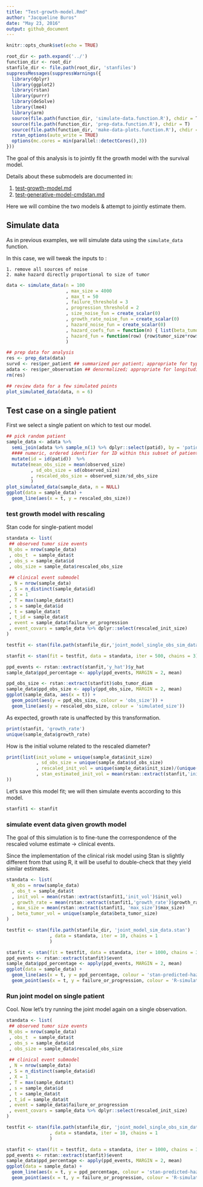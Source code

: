 ```yaml
---
title: "Test-growth-model.Rmd"
author: "Jacqueline Buros"
date: "May 23, 2016"
output: github_document
---
```


```r
knitr::opts_chunk$set(echo = TRUE)
```

```r
root_dir <- path.expand('../')
function_dir <- root_dir
stanfile_dir <- file.path(root_dir, 'stanfiles')
suppressMessages(suppressWarnings({
  library(dplyr)
  library(ggplot2)
  library(rstan)
  library(purrr)
  library(deSolve)
  library(lme4)
  library(arm)
  source(file.path(function_dir, 'simulate-data.function.R'), chdir = T)
  source(file.path(function_dir, 'prep-data.function.R'), chdir = T)
  source(file.path(function_dir, 'make-data-plots.function.R'), chdir = T)
  rstan_options(auto_write = TRUE)
  options(mc.cores = min(parallel::detectCores(),3))
}))
```

The goal of this analysis is to jointly fit the growth model with the survival model.

Details about these submodels are documented in:

   1. [test-growth-model.md](test-growth-model.md)
   2. [test-generative-model-cmdstan.md](test-generative-model.md)

Here we will combine the two models & attempt to jointly estimate them.

## Simulate data

As in previous examples, we will simulate data using the `simulate_data` function.

In this case, we will tweak the inputs to :

    1. remove all sources of noise
    2. make hazard directly proportional to size of tumor

```r
data <- simulate_data(n = 100
                      , max_size = 4000
                      , max_t = 50
                      , failure_threshold = 3
                      , progression_threshold = 2
                      , size_noise_fun = create_scalar(0)
                      , growth_rate_noise_fun = create_scalar(0)
                      , hazard_noise_fun = create_scalar(0)
                      , hazard_coefs_fun = function(n) { list(beta_tumor_size = create_scalar(1)(n)) }
                      , hazard_fun = function(row) {row$tumor_size*row$beta_tumor_size}
                      )

## prep data for analysis
res <- prep_data(data) 
survd <- res$per_patient ## summarized per patient; appropriate for typical survival analysis
adata <- res$per_observation ## denormalized; appropriate for longitudinal analysis
rm(res)

## review data for a few simulated points
plot_simulated_data(data, n = 6)
```


## Test case on a single patient

First we select a single patient on which to test our model.

```r
## pick random patient
sample_data <- adata %>% 
  semi_join(adata %>% sample_n(1) %>% dplyr::select(patid), by = 'patid') %>%
  #### numeric, ordered identifier for ID within this subset of patients 
  mutate(id = id(patid))  %>% 
  mutate(mean_obs_size = mean(observed_size)
         , sd_obs_size = sd(observed_size)
         , rescaled_obs_size = observed_size/sd_obs_size
         )
plot_simulated_data(sample_data, n = NULL)
ggplot(data = sample_data) +
  geom_line(aes(x = t, y = rescaled_obs_size))

```

### test growth model with rescaling

Stan code for single-patient model

```r
standata <- list(
 ## observed tumor size events
 N_obs = nrow(sample_data)
 , obs_t  = sample_data$t
 , obs_s = sample_data$id
 , obs_size = sample_data$rescaled_obs_size
 
 ## clinical event submodel
 , N = nrow(sample_data)
 , S = n_distinct(sample_data$id)
 , X = 1
 , T = max(sample_data$t)
 , s = sample_data$id
 , t = sample_data$t
 , t_id = sample_data$t
 , event = sample_data$failure_or_progression
 , event_covars = sample_data %>% dplyr::select(rescaled_init_size)
)

testfit <- stan(file.path(stanfile_dir,'joint_model_single_obs_sim_data.stan'), iter = 10, chains = 1, data = standata)

stanfit <- stan(fit = testfit, data = standata, iter = 500, chains = 3)

ppd_events <- rstan::extract(stanfit,'y_hat')$y_hat
sample_data$ppd_percentage <- apply(ppd_events, MARGIN = 2, mean)

ppd_obs_size <- rstan::extract(stanfit)$obs_tumor_diam
sample_data$ppd_obs_size <- apply(ppd_obs_size, MARGIN = 2, mean)
ggplot(sample_data, aes(x = t)) + 
  geom_point(aes(y = ppd_obs_size, colour = 'obs_size')) + 
  geom_line(aes(y = rescaled_obs_size, colour = 'simulated_size'))
```

As expected, growth rate is unaffected by this transformation.

```r
print(stanfit, 'growth_rate')
unique(sample_data$growth_rate)
```

How is the initial volume related to the rescaled diameter?

```r
print(list(init_volume = unique(sample_data$init_size)
           , sd_obs_size = unique(sample_data$sd_obs_size)
           , rescaled_init_vol = unique(sample_data$init_size)/(unique(sample_data$sd_obs_size)^3)
           , stan_estimated_init_vol = mean(rstan::extract(stanfit,'init_vol')$init_vol)
))
```

Let's save this model fit; we will then simulate events according to this model.

```r
stanfit1 <- stanfit
```

### simulate event data given growth model

The goal of this simulation is to fine-tune the correspondence of the rescaled volume estimate -> clinical events.

Since the implementation of the clinical risk model using Stan is slightly different from that using R, it will be useful to double-check that they yield similar estimates. 

```r
standata <- list(
  N_obs = nrow(sample_data)
  , obs_t = sample_data$t
  , init_vol = mean(rstan::extract(stanfit1,'init_vol')$init_vol)
  , growth_rate = mean(rstan::extract(stanfit1,'growth_rate')$growth_rate)
  , max_size = mean(rstan::extract(stanfit1, 'max_size')$max_size)
  , beta_tumor_vol = unique(sample_data$beta_tumor_size)
)

testfit <- stan(file.path(stanfile_dir, 'joint_model_sim_data.stan')
                , data = standata, iter = 10, chains = 1
                )

stanfit <- stan(fit = testfit, data = standata, iter = 1000, chains = 3)
ppd_events <- rstan::extract(stanfit)$event
sample_data$ppd_percentage <- apply(ppd_events, MARGIN = 2, mean)
ggplot(data = sample_data) + 
  geom_line(aes(x = t, y = ppd_percentage, colour = 'stan-predicted-hazard')) + 
  geom_point(aes(x = t, y = failure_or_progression, colour = 'R-simulated-events'))

```

### Run joint model on single patient 

Cool. Now let's try running the joint model again on a single observation.

```r
standata <- list(
 ## observed tumor size events
 N_obs = nrow(sample_data)
 , obs_t  = sample_data$t
 , obs_s = sample_data$id
 , obs_size = sample_data$rescaled_obs_size
 
 ## clinical event submodel
 , N = nrow(sample_data)
 , S = n_distinct(sample_data$id)
 , X = 1
 , T = max(sample_data$t)
 , s = sample_data$id
 , t = sample_data$t
 , t_id = sample_data$t
 , event = sample_data$failure_or_progression
 , event_covars = sample_data %>% dplyr::select(rescaled_init_size)
)

testfit <- stan(file.path(stanfile_dir, 'joint_model_single_obs_sim_data.stan')
                , data = standata, iter = 10, chains = 1
                )

stanfit <- stan(fit = testfit, data = standata, iter = 1000, chains = 3)
ppd_events <- rstan::extract(stanfit)$event
sample_data$ppd_percentage <- apply(ppd_events, MARGIN = 2, mean)
ggplot(data = sample_data) + 
  geom_line(aes(x = t, y = ppd_percentage, colour = 'stan-predicted-hazard')) + 
  geom_point(aes(x = t, y = failure_or_progression, colour = 'R-simulated-events'))

```